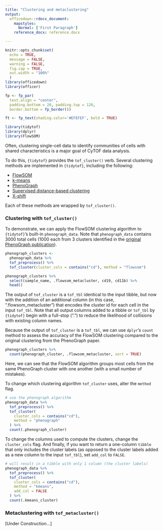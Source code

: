 ```yaml
---
title: "Clustering and metaclustering"
output: 
  officedown::rdocx_document:
    mapstyles:
      Normal: ['First Paragraph']
    reference_docx: reference.docx

---
```


```r
knitr::opts_chunk$set(
  echo = TRUE,
  message = FALSE, 
  warning = FALSE,
  fig.cap = TRUE, 
  out.width = "100%"
  )
library(officedown)
library(officer)

fp <- fp_par(
  text.align = "center", 
  padding.bottom = 20, padding.top = 120, 
  border.bottom = fp_border())

ft <- fp_text(shading.color='#EFEFEF', bold = TRUE)

library(tidytof)
library(dplyr)
library(FlowSOM)

```


Often, clustering single-cell data to identify communities of cells with shared characteristics is a major goal of CyTOF data analysis.

To do this, `{tidytof}` provides the `tof_cluster()` verb. Several clustering methods are implemented in `{tidytof}`, including the following: 

- [FlowSOM](https://pubmed.ncbi.nlm.nih.gov/25573116/)
- [k-means](https://www.jstor.org/stable/2346830?origin=crossref&seq=1#metadata_info_tab_contents)
- [PhenoGraph](https://pubmed.ncbi.nlm.nih.gov/26095251/)
- [Supervised distance-based clustering](https://pubmed.ncbi.nlm.nih.gov/29505032/)
- [X-shift](https://pubmed.ncbi.nlm.nih.gov/27183440/)

Each of these methods are wrapped by `tof_cluster()`. 

### Clustering with `tof_cluster()`

To demonstrate, we can apply the FlowSOM clustering algorithm to `{tidytof}`'s built-in `phenograph_data`. Note that `phenograph_data` contains 3000 total cells (1000 each from 3 clusters identified in the [original PhenoGraph publication](https://pubmed.ncbi.nlm.nih.gov/26095251/)).

```r
phenograph_clusters <- 
  phenograph_data %>% 
  tof_preprocess() %>% 
  tof_cluster(cluster_cols = contains("cd"), method = "flowsom")

phenograph_clusters %>% 
  select(sample_name, .flowsom_metacluster, cd19, cd11b) %>% 
  head()
```

The output of `tof_cluster` is a `tof_tbl` identical to the input tibble, but now with the addition of an additional column (in this case, ".flowsom_metacluster") that encodes the cluster id for each cell in the input `tof_tbl`. Note that all output columns added to a tibble or `tof_tbl` by `{tidytof}` begin with a full-stop (".") to reduce the likelihood of collisions with existing column names.

Because the output of `tof_cluster` is a `tof_tbl`, we can use `dplyr`'s `count` method to assess the accuracy of the FlowSOM clustering compared to the original clustering from the PhenoGraph paper.

```r
phenograph_clusters %>% 
  count(phenograph_cluster, .flowsom_metacluster, sort = TRUE)
```

Here, we can see that the FlowSOM algorithm groups most cells from the same PhenoGraph cluster with one another (with a small number of mistakes).

To change which clustering algorithm `tof_cluster` uses, alter the `method` flag.

```r
# use the phenograph algorithm 
phenograph_data %>% 
  tof_preprocess() %>% 
  tof_cluster(
    cluster_cols = contains("cd"),
    method = "phenograph"
  ) %>% 
  count(.phenograph_cluster)
```

To change the columns used to compute the clusters, change the `cluster_cols` flag. And finally, if you want to return a one-column `tibble` that only includes the cluster labels (as opposed to the cluster labels added as a new column to the input `tof_tbl`), set `add_col` to `FALSE`.

```r
# will result in a tibble with only 1 column (the cluster labels)
phenograph_data %>% 
  tof_preprocess() %>% 
  tof_cluster(
    cluster_cols = contains("cd"),
    method = "kmeans", 
    add_col = FALSE
  ) %>% 
  count(.kmeans_cluster)
```

### Metaclustering with `tof_metacluster()`

[Under Construction...]
